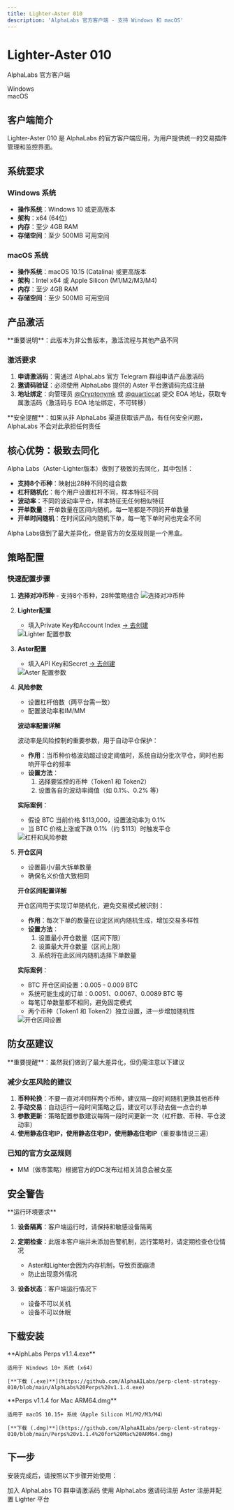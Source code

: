 ```yaml
---
title: Lighter-Aster 010
description: 'AlphaLabs 官方客户端 - 支持 Windows 和 macOS'
---
```


<div className="client-hero">
  <h1 className="client-title">Lighter-Aster 010</h1>
  <p className="client-subtitle">AlphaLabs 官方客户端</p>
  <div className="client-platforms">
    <div className="platform-badge">Windows</div>
    <div className="platform-badge">macOS</div>
  </div>
</div>

## 客户端简介

Lighter-Aster 010 是 AlphaLabs 的官方客户端应用，为用户提供统一的交易插件管理和监控界面。

## 系统要求

### Windows 系统
- **操作系统**：Windows 10 或更高版本
- **架构**：x64 (64位)
- **内存**：至少 4GB RAM
- **存储空间**：至少 500MB 可用空间

### macOS 系统
- **操作系统**：macOS 10.15 (Catalina) 或更高版本
- **架构**：Intel x64 或 Apple Silicon (M1/M2/M3/M4)
- **内存**：至少 4GB RAM
- **存储空间**：至少 500MB 可用空间

## 产品激活

<Warning>
**重要说明**：此版本为非公售版本，激活流程与其他产品不同
</Warning>

### 激活要求

1. **申请激活码**：需通过 AlphaLabs 官方 Telegram 群组申请产品激活码
2. **邀请码验证**：必须使用 AlphaLabs 提供的 Aster 平台邀请码完成注册
3. **地址绑定**：向管理员 [@Cryptonymk](https://t.me/Cryptonymk) 或 [@quarticcat](https://t.me/quarticcat3) 提交 EOA 地址，获取专属激活码（激活码与 EOA 地址绑定，不可转移）

<Note>
**安全提醒**：如果从非 AlphaLabs 渠道获取该产品，有任何安全问题，AlphaLabs 不会对此承担任何责任
</Note>

## 核心优势：极致去同化

Alpha Labs（Aster-Lighter版本）做到了极致的去同化，其中包括：

- **支持8个币种**：映射出28种不同的组合数
- **杠杆随机化**：每个用户设置杠杆不同，样本特征不同
- **波动率**：不同的波动率平仓，样本特征无任何相似特征
- **开单数量**：开单数量在区间内随机，每一笔都是不同的开单数量
- **开单时间随机**：在时间区间内随机下单，每一笔下单时间也完全不同

Alpha Labs做到了最大差异化，但是官方的女巫规则是一个黑盒。

## 策略配置

### 快速配置步骤

1. **选择对冲币种** - 支持8个币种，28种策略组合
   <img src="/images/s_010/001.png" alt="选择对冲币种" />

2. **Lighter配置**
   - 填入Private Key和Account Index [→ 去创建](/platforms/lighter-setup#api-配置)
   <img src="/images/s_010/002.png" alt="Lighter 配置参数" />

3. **Aster配置**
   - 填入API Key和Secret [→ 去创建](/platforms/aster-setup#api-配置)
   <img src="/images/s_010/003.png" alt="Aster 配置参数" />

4. **风险参数**
   - 设置杠杆倍数（两平台需一致）
   - 配置波动率和IM/MM

   **波动率配置详解**

   波动率是风险控制的重要参数，用于自动平仓保护：
   - **作用**：当币种价格波动超过设定阈值时，系统自动分批次平仓，同时也影响开平仓的频率
   - **设置方法**：
     1. 选择要监控的币种（Token1 和 Token2）
     2. 设置各自的波动率阈值（如 0.1%、0.2% 等）

   **实际案例**：
   - 假设 BTC 当前价格 $113,000，设置波动率为 0.1%
   - 当 BTC 价格上涨或下跌 0.1%（约 $113）时触发平仓

   <img src="/images/s_010/004.png" alt="杠杆和风险参数" />

5. **开仓区间**
   - 设置最小/最大拆单数量
   - 确保名义价值大致相同

   **开仓区间配置详解**

   开仓区间用于实现订单随机化，避免交易模式被识别：
   - **作用**：每次下单的数量在设定区间内随机生成，增加交易多样性
   - **设置方法**：
     1. 设置最小开仓数量（区间下限）
     2. 设置最大开仓数量（区间上限）
     3. 系统将在此区间内随机选择下单数量

   **实际案例**：
   - BTC 开仓区间设置：0.005 - 0.009 BTC
   - 系统可能生成的订单：0.0051、0.0067、0.0089 BTC 等
   - 每笔订单数量都不相同，避免固定模式
   - 两个币种（Token1 和 Token2）独立设置，进一步增加随机性

   <img src="/images/s_010/005.png" alt="开仓区间设置" />

## 防女巫建议

<Warning>
**重要提醒**：虽然我们做到了最大差异化，但仍需注意以下建议
</Warning>

### 减少女巫风险的建议

1. **币种轮换**：不要一直对冲同样两个币种，建议隔一段时间随机更换其他币种
2. **手动交易**：自动运行一段时间策略之后，建议可以手动去做一点合约单
3. **参数更新**：策略配置参数建议每隔一段时间更新一次（杠杆数、币种、平仓波动率）
4. **使用静态住宅IP，使用静态住宅IP，使用静态住宅IP**（重要事情说三遍）

### 已知的官方女巫规则

- MM（做市策略）根据官方的DC发布过相关消息会被女巫

## 安全警告

<Warning>
**运行环境要求**
</Warning>

1. **设备隔离**：客户端运行时，请保持和敏感设备隔离

2. **定期检查**：此版本客户端并未添加告警机制，运行策略时，请定期检查仓位情况
   - Aster和Lighter会因为内存机制，导致页面崩溃
   - 防止出现意外情况

3. **设备状态**：客户端运行情况下
   - 设备不可以关机
   - 设备不可以休眠

## 下载安装

<CardGroup cols={2}>
  <Card title="Windows 版本" icon="windows">
    **AlphLabs Perps v1.1.4.exe**

    适用于 Windows 10+ 系统 (x64)

    [**下载 (.exe)**](https://github.com/AlphaAILabs/perp-clent-strategy-010/blob/main/AlphLabs%20Perps%20v1.1.4.exe)
  </Card>
  <Card title="macOS 版本 (ARM64)" icon="apple">
    **Perps v1.1.4 for Mac ARM64.dmg**

    适用于 macOS 10.15+ 系统（Apple Silicon M1/M2/M3/M4）

    [**下载 (.dmg)**](https://github.com/AlphaAILabs/perp-clent-strategy-010/blob/main/Perps%20v1.1.4%20for%20Mac%20ARM64.dmg)
  </Card>
</CardGroup>

## 下一步

安装完成后，请按照以下步骤开始使用：

<CardGroup cols={3}>
  <Card title="加入社群" icon="telegram" href="https://t.co/ZNnay6dnxz">
    加入 AlphaLabs TG 群申请激活码
  </Card>
  <Card title="平台注册" icon="user-plus" href="/platforms/aster-setup">
    使用 AlphaLabs 邀请码注册 Aster
  </Card>
  <Card title="配置Lighter" icon="bolt" href="/platforms/lighter-setup">
    注册并配置 Lighter 平台
  </Card>
</CardGroup>